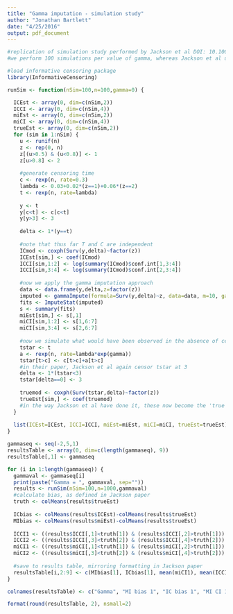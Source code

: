 ```yaml
---
title: "Gamma imputation - simulation study"
author: "Jonathan Bartlett"
date: "4/25/2016"
output: pdf_document
---
```


```r
#replication of simulation study performed by Jackson et al DOI: 10.1002/sim.6274
#we perform 100 simulations per value of gamma, whereas Jackson et al used 1000

#load informative censoring package
library(InformativeCensoring)

runSim <- function(nSim=100,n=100,gamma=0) {

  ICEst <- array(0, dim=c(nSim,2))
  ICCI <- array(0, dim=c(nSim,4))
  miEst <- array(0, dim=c(nSim,2))
  miCI <- array(0, dim=c(nSim,4))
  trueEst <- array(0, dim=c(nSim,2))
  for (sim in 1:nSim) {
    u <- runif(n)
    z <- rep(0, n)
    z[(u>0.5) & (u<0.8)] <- 1
    z[u>0.8] <- 2
    
    #generate censoring time
    c <- rexp(n, rate=0.3)
    lambda <- 0.03+0.02*(z==1)+0.06*(z==2)
    t <- rexp(n, rate=lambda)
    
    y <- t
    y[c<t] <- c[c<t]
    y[y>3] <- 3
    
    delta <- 1*(y==t)
    
    #note that thus far T and C are independent
    ICmod <- coxph(Surv(y,delta)~factor(z))
    ICEst[sim,] <- coef(ICmod)
    ICCI[sim,1:2] <- log(summary(ICmod)$conf.int[1,3:4])
    ICCI[sim,3:4] <- log(summary(ICmod)$conf.int[2,3:4])
    
    #now we apply the gamma imputation approach
    data <- data.frame(y,delta,z=factor(z))
    imputed <- gammaImpute(formula=Surv(y,delta)~z, data=data, m=10, gamma=rep(gamma,n), DCO.time = 3)
    fits <- ImputeStat(imputed)
    s <- summary(fits)
    miEst[sim,] <- s[,1]
    miCI[sim,1:2] <- s[1,6:7]
    miCI[sim,3:4] <- s[2,6:7]
    
    #now we simulate what would have been observed in the absence of censoring
    tstar <- t
    a <- rexp(n, rate=lambda*exp(gamma))
    tstar[t>c] <- c[t>c]+a[t>c]
    #in their paper, Jackson et al again censor tstar at 3
    delta <- 1*(tstar<3)
    tstar[delta==0] <- 3
    
    truemod <- coxph(Surv(tstar,delta)~factor(z))
    trueEst[sim,] <- coef(truemod)
    #in the way Jackson et al have done it, these now become the 'true' log hazard ratios
  }
  
  list(ICEst=ICEst, ICCI=ICCI, miEst=miEst, miCI=miCI, trueEst=trueEst)
}

gammaseq <- seq(-2,5,1)
resultsTable <- array(0, dim=c(length(gammaseq), 9))
resultsTable[,1] <- gammaseq

for (i in 1:length(gammaseq)) {
  gammaval <- gammaseq[i]
  print(paste("Gamma = ", gammaval, sep=""))
  results <- runSim(nSim=100,n=1000,gammaval)
  #calculate bias, as defined in Jackson paper
  truth <- colMeans(results$trueEst)
  
  ICbias <- colMeans(results$ICEst)-colMeans(results$trueEst)
  MIbias <- colMeans(results$miEst)-colMeans(results$trueEst)
  
  ICCI1 <- ((results$ICCI[,1]<truth[1]) & (results$ICCI[,2]>truth[1]))
  ICCI2 <- ((results$ICCI[,3]<truth[2]) & (results$ICCI[,4]>truth[2]))
  miCI1 <- ((results$miCI[,1]<truth[1]) & (results$miCI[,2]>truth[1]))
  miCI2 <- ((results$miCI[,3]<truth[2]) & (results$miCI[,4]>truth[2]))
  
  #save to results table, mirroring formatting in Jackson paper
  resultsTable[i,2:9] <- c(MIbias[1], ICbias[1], mean(miCI1), mean(ICCI1), MIbias[2], ICbias[2], mean(miCI2), mean(ICCI2))
}

colnames(resultsTable) <- c("Gamma", "MI bias 1", "IC bias 1", "MI CI 1", "IC CI 1",  "MI bias 2", "IC bias 2", "MI CI 2", "IC CI 2")

format(round(resultsTable, 2), nsmall=2)
```
